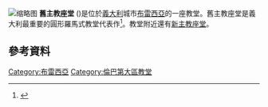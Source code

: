 [[File:Duomo_vecchio_facciata_Brescia.jpg|缩略图]]
'''舊主教座堂''' ({{Lang-it|Duomo Vecchio}})是位於[[義大利|義大利]]城市[[布雷西亞|布雷西亞]]的一座教堂。舊主教座堂是義大利最重要的圓形羅馬式教堂代表作<ref>{{Cite book| author= Danilo Allegri|author2=Gaetano Panazza| title=Il Duomo Vecchio di Brescia| publisher= Banca San Paolo di Brescia| year=1974| location= Brescia| language=it}}</ref>。教堂附近還有[[新主教座堂_(布雷西亞)|新主教座堂]]。

==參考資料==
{{Reflist}}
{{coord|45.5383|10.2215|type:landmark_region:IT|display=title}}

[[Category:布雷西亞|Category:布雷西亞]]
[[Category:倫巴第大區教堂|Category:倫巴第大區教堂]]